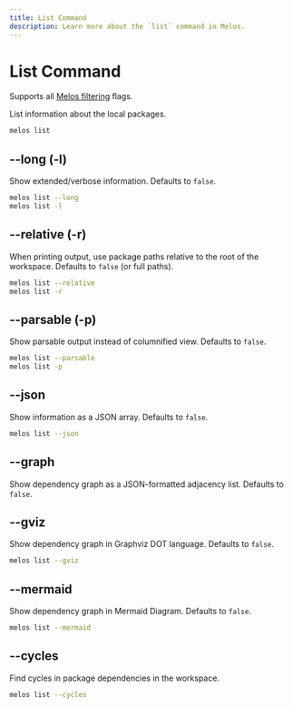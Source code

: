 ```yaml
---
title: List Command
description: Learn more about the `list` command in Melos.
---
```


# List Command

<Info>Supports all [Melos filtering](/filters) flags.</Info>

List information about the local packages.

```bash
melos list
```

## --long (-l)

Show extended/verbose information. Defaults to `false`.

```bash
melos list --long
melos list -l
```

## --relative (-r)

When printing output, use package paths relative to the root of the workspace.
Defaults to `false` (or full paths).

```bash
melos list --relative
melos list -r
```

## --parsable (-p)

Show parsable output instead of columnified view. Defaults to `false`.

```bash
melos list --parsable
melos list -p
```

## --json

Show information as a JSON array. Defaults to `false`.

```bash
melos list --json
```

## --graph

Show dependency graph as a JSON-formatted adjacency list. Defaults to `false`.

## --gviz

Show dependency graph in Graphviz DOT language. Defaults to `false`.

```bash
melos list --gviz
```

## --mermaid

Show dependency graph in Mermaid Diagram. Defaults to `false`.

```bash
melos list --mermaid
```

## --cycles

Find cycles in package dependencies in the workspace.

```bash
melos list --cycles
```

